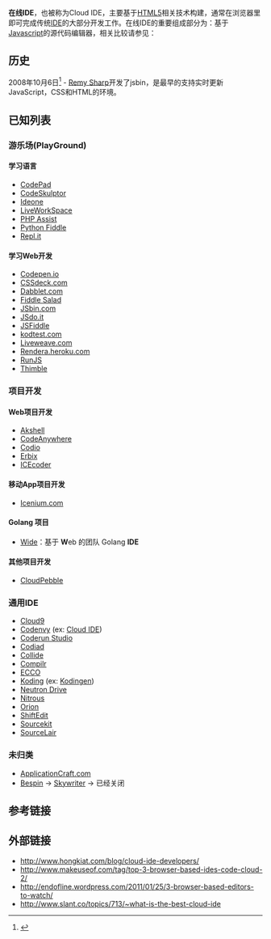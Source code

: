 {{expand|time=2013-11-15T01:12:35+00:00}}
'''在线IDE'''，也被称为Cloud IDE，主要基于[[HTML5|HTML5]]相关技术构建，通常在浏览器里即可完成传统[[集成开发环境|IDE]]的大部分开发工作。在线IDE的重要组成部分为：基于[[Javascript|Javascript]]的源代码编辑器，相关比较请参见：{{le|Comparison of JavaScript-based source code editors}}

==历史==
2008年10月6日<ref>{{cite web|url=http://remysharp.com/2008/10/06/js-bin-for-collaborative-javascript-debugging/|title=JS Bin for Collaborative JavaScript Debugging|accessdate=20 Nov 2012|archive-date=2013-11-10|archive-url=https://web.archive.org/web/20131110185548/http://remysharp.com/2008/10/06/js-bin-for-collaborative-javascript-debugging/|dead-url=no}}</ref> - [[Remy_Sharp|Remy Sharp]]开发了jsbin，是最早的支持实时更新JavaScript，CSS和HTML的环境。

==已知列表==
=== 游乐场(PlayGround) ===
==== 学习语言 ====
* [http://codepad.org/ CodePad]{{Wayback|url=http://codepad.org/ |date=20110606030512 }}
* [http://www.codeskulptor.org/ CodeSkulptor]{{Wayback|url=http://www.codeskulptor.org/ |date=20131115135432 }}
* [http://ideone.com/ Ideone]{{Wayback|url=http://ideone.com/ |date=20131119095408 }}
* [https://web.archive.org/web/20131104181742/http://liveworkspace.org/ LiveWorkSpace]
* [https://web.archive.org/web/20131114191514/http://phpassist.com/ PHP Assist]
* [http://pythonfiddle.com/ Python Fiddle]{{Wayback|url=http://pythonfiddle.com/ |date=20131114125315 }}
* [http://repl.it/ Repl.it]{{Wayback|url=http://repl.it/ |date=20131116005824 }}

==== 学习Web开发 ====
* [https://web.archive.org/web/20191002062515/https://codepen.io/pen/ Codepen.io]
* [http://CSSdeck.com CSSdeck.com]{{Wayback|url=http://cssdeck.com/ |date=20201002163346 }}
* [http://Dabblet.com Dabblet.com]{{Wayback|url=http://dabblet.com/ |date=20200915052915 }}
* [http://fiddlesalad.com/ Fiddle Salad]{{Wayback|url=http://fiddlesalad.com/ |date=20131103155652 }}
* [http://JSbin.com JSbin.com]{{Wayback|url=http://jsbin.com/ |date=20201003045501 }}
* [http://JSdo.it JSdo.it]{{Wayback|url=http://jsdo.it/ |date=20200616071105 }}
* [http://jsfiddle.net/ JSFiddle]{{Wayback|url=http://jsfiddle.net/ |date=20131115072850 }}
* [http://kodtest.com kodtest.com]{{Wayback|url=http://kodtest.com/ |date=20200805190601 }}
* [http://liveweave.com Liveweave.com]{{Wayback|url=http://liveweave.com/ |date=20200925193955 }}
* [https://web.archive.org/web/20140831234452/http://rendera.heroku.com/ Rendera.heroku.com]
* [https://web.archive.org/web/20131127073335/http://runjs.cn/code RunJS]
* [http://thimble.webmaker.org/ Thimble]{{Wayback|url=http://thimble.webmaker.org/ |date=20131116023034 }}
=== 项目开发 ===
==== Web项目开发 ====
* [http://www.akshell.com/ Akshell]{{Wayback|url=http://www.akshell.com/ |date=20180408073653 }}
* [https://codeanywhere.net/ CodeAnywhere]{{Wayback|url=https://codeanywhere.net/ |date=20131110183255 }}
* [https://codio.com/ Codio]{{Wayback|url=https://codio.com/ |date=20131110183410 }}
* [https://web.archive.org/web/20131107011714/http://www.erbix.com/js/ Erbix]
* [http://icecoder.net/ ICEcoder]{{Wayback|url=http://icecoder.net/ |date=20131112225512 }}
==== 移动App项目开发 ====
* [https://web.archive.org/web/20140122233318/http://www.icenium.com/ Icenium.com]
==== Golang 项目 ====
* [https://github.com/b3log/wide Wide]{{Wayback|url=https://github.com/b3log/wide |date=20141026133018 }}：基于 '''W'''eb 的团队 Golang '''IDE'''
==== 其他项目开发 ====
* [http://cloudpebble.net/ CloudPebble]{{Wayback|url=http://cloudpebble.net/ |date=20131203063633 }}

=== 通用IDE ===
* [http://c9.io/ Cloud9]{{Wayback|url=http://c9.io/ |date=20120217112403 }}
* [https://codenvy.com/ Codenvy]{{Wayback|url=https://codenvy.com/ |date=20131110183420 }} (ex: [http://cloud-ide.com/ Cloud IDE]{{Wayback|url=http://cloud-ide.com/ |date=20130115045315 }})
* [http://www.coderun.com/ Coderun Studio]{{Wayback|url=http://www.coderun.com/ |date=20131019205633 }}
* [http://codiad.com/ Codiad]{{Wayback|url=http://codiad.com/ |date=20150814000200 }}
* [http://code.google.com/p/collide/ Collide]{{Wayback|url=http://code.google.com/p/collide/ |date=20131114010946 }}
* [https://web.archive.org/web/20131111154645/https://compilr.com/ Compilr]
* [http://ecco.sourceforge.net/ ECCO]{{Wayback|url=http://ecco.sourceforge.net/ |date=20131116024957 }}
* [https://koding.com/ Koding]{{Wayback|url=https://koding.com/ |date=20131023132615 }} (ex: [https://web.archive.org/web/20130529162138/https://kodingen.com/ Kodingen])
* [https://web.archive.org/web/20140827172724/https://www.neutrondrive.com/ Neutron Drive]
* [https://web.archive.org/web/20131120092709/https://www.nitrous.io/ Nitrous]
* [http://wiki.eclipse.org/Orion Orion]{{Wayback|url=http://wiki.eclipse.org/Orion |date=20131104044718 }}
* [http://shiftedit.net/ ShiftEdit]{{Wayback|url=http://shiftedit.net/ |date=20131107011124 }}
* [https://web.archive.org/web/20120524202930/https://chrome.google.com/webstore/detail/iieeldjdihkpoapgipfkeoddjckopgjg Sourcekit]
* [https://www.sourcelair.com/ SourceLair]{{Wayback|url=https://www.sourcelair.com/ |date=20131114132856 }}
=== 未归类 ===
* [https://web.archive.org/web/20111116050358/http://www.applicationcraft.com/ ApplicationCraft.com]
* [https://bespin.mozillalabs.com/ Bespin]{{Wayback|url=https://bespin.mozillalabs.com/ |date=20110807172026 }} -> [https://web.archive.org/web/20131204205259/https://mozillalabs.com/en-US/skywriter/ Skywriter] -> 已经关闭

== 参考链接 ==
{{reflist}}

== 外部链接 ==
* http://www.hongkiat.com/blog/cloud-ide-developers/{{Wayback|url=http://www.hongkiat.com/blog/cloud-ide-developers/ |date=20131119233006 }}
* http://www.makeuseof.com/tag/top-3-browser-based-ides-code-cloud-2/{{Wayback|url=http://www.makeuseof.com/tag/top-3-browser-based-ides-code-cloud-2/ |date=20131106232654 }}
* http://endofline.wordpress.com/2011/01/25/3-browser-based-editors-to-watch/{{Wayback|url=http://endofline.wordpress.com/2011/01/25/3-browser-based-editors-to-watch/ |date=20131124070134 }}
* http://www.slant.co/topics/713/~what-is-the-best-cloud-ide{{Wayback|url=http://www.slant.co/topics/713/~what-is-the-best-cloud-ide |date=20131220013353 }}